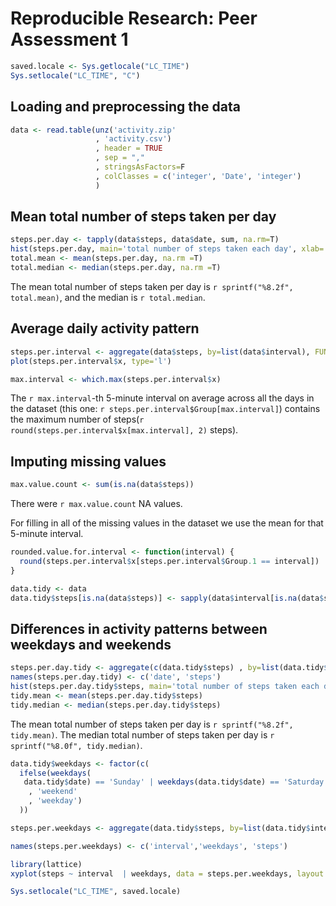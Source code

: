 # Reproducible Research: Peer Assessment 1
```{r echo=FALSE, results='hide'}
saved.locale <- Sys.getlocale("LC_TIME")
Sys.setlocale("LC_TIME", "C")
```

## Loading and preprocessing the data
```{r}
data <- read.table(unz('activity.zip'
                   , 'activity.csv')
                   , header = TRUE
                   , sep = ","
                   , stringsAsFactors=F
                   , colClasses = c('integer', 'Date', 'integer')
                   )
```


## Mean total number of steps taken per day
```{r}
steps.per.day <- tapply(data$steps, data$date, sum, na.rm=T)
hist(steps.per.day, main='total number of steps taken each day', xlab='steps per day')
total.mean <- mean(steps.per.day, na.rm =T)
total.median <- median(steps.per.day, na.rm =T)
```
The mean total number of steps taken per day is  `r sprintf("%8.2f", total.mean)`,
and the median is `r total.median`.


## Average daily activity pattern
```{r}
steps.per.interval <- aggregate(data$steps, by=list(data$interval), FUN=mean, na.rm=T)
plot(steps.per.interval$x, type='l')

max.interval <- which.max(steps.per.interval$x)

```

The `r max.interval`-th 5-minute interval on average across all the days in the dataset (this one:  `r steps.per.interval$Group[max.interval]`) contains the maximum number of steps(`r round(steps.per.interval$x[max.interval], 2)` steps).

## Imputing missing values
```{r}
max.value.count <- sum(is.na(data$steps))
```
There were `r max.value.count` NA values.

For filling in all of the missing values in the dataset we use the mean for that 5-minute interval.

```{r}
rounded.value.for.interval <- function(interval) {
  round(steps.per.interval$x[steps.per.interval$Group.1 == interval])
}

data.tidy <- data
data.tidy$steps[is.na(data$steps)] <- sapply(data$interval[is.na(data$steps)], rounded.value.for.interval)
```


## Differences in activity patterns between weekdays and weekends
```{r}
steps.per.day.tidy <- aggregate(c(data.tidy$steps) , by=list(data.tidy$date), FUN=sum)
names(steps.per.day.tidy) <- c('date', 'steps')
hist(steps.per.day.tidy$steps, main='total number of steps taken each day', xlab='steps per day')
tidy.mean <- mean(steps.per.day.tidy$steps)
tidy.median <- median(steps.per.day.tidy$steps)
```
The mean total number of steps taken per day is `r sprintf("%8.2f", tidy.mean)`.
The median total number of steps taken per day is `r sprintf("%8.0f", tidy.median)`.


```{r}
data.tidy$weekdays <- factor(c(
  ifelse(weekdays(
   data.tidy$date) == 'Sunday' | weekdays(data.tidy$date) == 'Saturday'
    , 'weekend'
    , 'weekday')
  ))

steps.per.weekdays <- aggregate(data.tidy$steps, by=list(data.tidy$interval, data.tidy$weekdays), FUN=mean)

names(steps.per.weekdays) <- c('interval','weekdays', 'steps')

library(lattice)
xyplot(steps ~ interval  | weekdays, data = steps.per.weekdays, layout = c(1, 2), type='l')

```

```{r echo=FALSE, results='hide'}
Sys.setlocale("LC_TIME", saved.locale)
```




